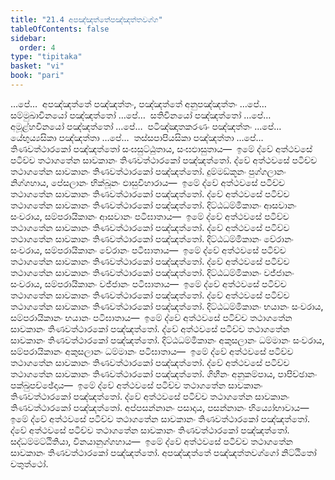 ```yaml
---
title: "21.4 අපඤ්ඤත්තේපඤ්ඤත්තවග්ග"
tableOfContents: false
sidebar:
  order: 4
type: "tipitaka"
basket: "vi"
book: "pari"
---
```



<DynamicBreadcrumb />

<Division number="500" book="pari">

<Paragraph number="2423" book="pari">
…පේ…  අපඤ්ඤත්තේ පඤ්ඤත්තං, පඤ්ඤත්තේ අනුපඤ්ඤත්තං …පේ…  සම්මුඛාවිනයෝ පඤ්ඤත්තෝ …පේ…  සතිවිනයෝ පඤ්ඤත්තෝ …පේ…  අමූළ්හවිනයෝ පඤ්ඤත්තෝ …පේ…  පටිඤ්ඤාතකරණං පඤ්ඤත්තං …පේ…  යේභුය්‍යසිකා පඤ්ඤත්තා …පේ…  තස්සපාපියසිකා පඤ්ඤත්තා …පේ…  තිණවත්ථාරකෝ පඤ්ඤත්තෝ සංඝසුට්ඨුතාය, සංඝඵාසුතාය—  ඉමේ ද්වේ අත්ථවසේ පටිච්ච තථාගතේන සාවකානං තිණවත්ථාරකෝ පඤ්ඤත්තෝ.
</Paragraph>

<Paragraph number="2424" book="pari">
ද්වේ අත්ථවසේ පටිච්ච තථාගතේන සාවකානං තිණවත්ථාරකෝ පඤ්ඤත්තෝ. දුම්මඞ්කූනං පුග්ගලානං නිග්ගහාය, පේසලානං භික්ඛූනං ඵාසුවිහාරාය—  ඉමේ ද්වේ අත්ථවසේ පටිච්ච තථාගතේන සාවකානං තිණවත්ථාරකෝ පඤ්ඤත්තෝ.
</Paragraph>

<Paragraph number="2425" book="pari">
ද්වේ අත්ථවසේ පටිච්ච තථාගතේන සාවකානං තිණවත්ථාරකෝ පඤ්ඤත්තෝ. දිට්ඨධම්මිකානං ආසවානං සංවරාය, සම්පරායිකානං ආසවානං පටිඝාතාය—  ඉමේ ද්වේ අත්ථවසේ පටිච්ච තථාගතේන සාවකානං තිණවත්ථාරකෝ පඤ්ඤත්තෝ.
</Paragraph>

<Paragraph number="2426" book="pari">
ද්වේ අත්ථවසේ පටිච්ච තථාගතේන සාවකානං තිණවත්ථාරකෝ පඤ්ඤත්තෝ. දිට්ඨධම්මිකානං වේරානං සංවරාය, සම්පරායිකානං වේරානං පටිඝාතාය—  ඉමේ ද්වේ අත්ථවසේ පටිච්ච තථාගතේන සාවකානං තිණවත්ථාරකෝ පඤ්ඤත්තෝ.
</Paragraph>

<Paragraph number="2427" book="pari">
ද්වේ අත්ථවසේ පටිච්ච තථාගතේන සාවකානං තිණවත්ථාරකෝ පඤ්ඤත්තෝ. දිට්ඨධම්මිකානං වජ්ජානං සංවරාය, සම්පරායිකානං වජ්ජානං පටිඝාතාය—  ඉමේ ද්වේ අත්ථවසේ පටිච්ච තථාගතේන සාවකානං තිණවත්ථාරකෝ පඤ්ඤත්තෝ.
</Paragraph>

<Paragraph number="2428" book="pari">
ද්වේ අත්ථවසේ පටිච්ච තථාගතේන සාවකානං තිණවත්ථාරකෝ පඤ්ඤත්තෝ. දිට්ඨධම්මිකානං භයානං සංවරාය, සම්පරායිකානං භයානං පටිඝාතාය—  ඉමේ ද්වේ අත්ථවසේ පටිච්ච තථාගතේන සාවකානං තිණවත්ථාරකෝ පඤ්ඤත්තෝ.
</Paragraph>

<Paragraph number="2429" book="pari">
ද්වේ අත්ථවසේ පටිච්ච තථාගතේන සාවකානං තිණවත්ථාරකෝ පඤ්ඤත්තෝ. දිට්ඨධම්මිකානං අකුසලානං ධම්මානං සංවරාය, සම්පරායිකානං අකුසලානං ධම්මානං පටිඝාතාය—  ඉමේ ද්වේ අත්ථවසේ පටිච්ච තථාගතේන සාවකානං තිණවත්ථාරකෝ පඤ්ඤත්තෝ.
</Paragraph>

<Paragraph number="2430" book="pari">
ද්වේ අත්ථවසේ පටිච්ච තථාගතේන සාවකානං තිණවත්ථාරකෝ පඤ්ඤත්තෝ. ගිහීනං අනුකම්පාය, පාපිච්ඡානං පක්ඛුපච්ඡේදාය—  ඉමේ ද්වේ අත්ථවසේ පටිච්ච තථාගතේන සාවකානං තිණවත්ථාරකෝ පඤ්ඤත්තෝ.
</Paragraph>

<Paragraph number="2431" book="pari">
ද්වේ අත්ථවසේ පටිච්ච තථාගතේන සාවකානං තිණවත්ථාරකෝ පඤ්ඤත්තෝ. අප්පසන්නානං පසාදාය, පසන්නානං භිය්‍යෝභාවාය—  ඉමේ ද්වේ අත්ථවසේ පටිච්ච තථාගතේන සාවකානං තිණවත්ථාරකෝ පඤ්ඤත්තෝ.
</Paragraph>

<Paragraph number="2432" book="pari">
ද්වේ අත්ථවසේ පටිච්ච තථාගතේන සාවකානං තිණවත්ථාරකෝ පඤ්ඤත්තෝ. සද්ධම්මට්ඨිතියා, විනයානුග්ගහාය—  ඉමේ ද්වේ අත්ථවසේ පටිච්ච තථාගතේන සාවකානං තිණවත්ථාරකෝ පඤ්ඤත්තෝ.

</Paragraph>
</Division>

<Paragraph number="2433" type="center" book="pari">
අපඤ්ඤත්තේ පඤ්ඤත්තවග්ගෝ නිට්ඨිතෝ චතුත්ථෝ.
</Paragraph>